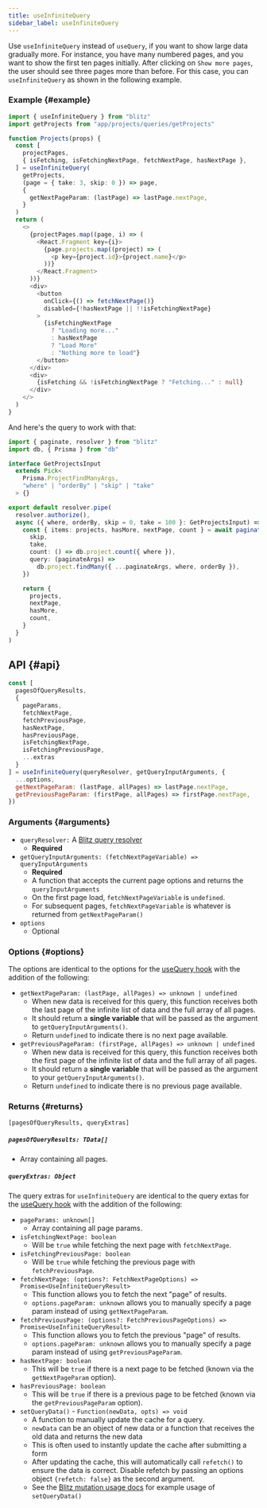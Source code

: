 ```yaml
---
title: useInfiniteQuery
sidebar_label: useInfiniteQuery
---
```


Use `useInfiniteQuery` instead of `useQuery`, if you want to show large
data gradually more. For instance, you have many numbered pages, and you
want to show the first ten pages initially. After clicking on
`Show more pages`, the user should see three pages more than before. For
this case, you can `useInfiniteQuery` as shown in the following example.

### Example {#example}

```ts
import { useInfiniteQuery } from "blitz"
import getProjects from "app/projects/queries/getProjects"

function Projects(props) {
  const [
    projectPages,
    { isFetching, isFetchingNextPage, fetchNextPage, hasNextPage },
  ] = useInfiniteQuery(
    getProjects,
    (page = { take: 3, skip: 0 }) => page,
    {
      getNextPageParam: (lastPage) => lastPage.nextPage,
    }
  )
  return (
    <>
      {projectPages.map((page, i) => (
        <React.Fragment key={i}>
          {page.projects.map((project) => (
            <p key={project.id}>{project.name}</p>
          ))}
        </React.Fragment>
      ))}
      <div>
        <button
          onClick={() => fetchNextPage()}
          disabled={!hasNextPage || !!isFetchingNextPage}
        >
          {isFetchingNextPage
            ? "Loading more..."
            : hasNextPage
            ? "Load More"
            : "Nothing more to load"}
        </button>
      </div>
      <div>
        {isFetching && !isFetchingNextPage ? "Fetching..." : null}
      </div>
    </>
  )
}
```

And here's the query to work with that:

```ts
import { paginate, resolver } from "blitz"
import db, { Prisma } from "db"

interface GetProjectsInput
  extends Pick<
    Prisma.ProjectFindManyArgs,
    "where" | "orderBy" | "skip" | "take"
  > {}

export default resolver.pipe(
  resolver.authorize(),
  async ({ where, orderBy, skip = 0, take = 100 }: GetProjectsInput) => {
    const { items: projects, hasMore, nextPage, count } = await paginate({
      skip,
      take,
      count: () => db.project.count({ where }),
      query: (paginateArgs) =>
        db.project.findMany({ ...paginateArgs, where, orderBy }),
    })

    return {
      projects,
      nextPage,
      hasMore,
      count,
    }
  }
)
```

## API {#api}

<!-- prettier-ignore -->
```js
const [
  pagesOfQueryResults,
  {
    pageParams,
    fetchNextPage,
    fetchPreviousPage,
    hasNextPage,
    hasPreviousPage,
    isFetchingNextPage,
    isFetchingPreviousPage,
    ...extras
  }
] = useInfiniteQuery(queryResolver, getQueryInputArguments, {
  ...options,
  getNextPageParam: (lastPage, allPages) => lastPage.nextPage,
  getPreviousPageParam: (firstPage, allPages) => firstPage.nextPage,
})
```

### Arguments {#arguments}

- `queryResolver:` A [Blitz query resolver](./query-resolvers)
  - **Required**
- `getQueryInputArguments: (fetchNextPageVariable) => queryInputArguments`
  - **Required**
  - A function that accepts the current page options and returns the
    `queryInputArguments`
  - On the first page load, `fetchNextPageVariable` is `undefined`.
  - For subsequent pages, `fetchNextPageVariable` is whatever is returned
    from `getNextPageParam()`
- `options`
  - Optional

### Options {#options}

The options are identical to the options for the
[useQuery hook](./use-query#options) with the addition of the following:

- `getNextPageParam: (lastPage, allPages) => unknown | undefined`
  - When new data is received for this query, this function receives both
    the last page of the infinite list of data and the full array of all
    pages.
  - It should return a **single variable** that will be passed as the
    argument to `getQueryInputArguments()`.
  - Return `undefined` to indicate there is no next page available.
- `getPreviousPageParam: (firstPage, allPages) => unknown | undefined`
  - When new data is received for this query, this function receives both
    the first page of the infinite list of data and the full array of all
    pages.
  - It should return a **single variable** that will be passed as the
    argument to your `getQueryInputArguments()`.
  - Return `undefined` to indicate there is no previous page available.

### Returns {#returns}

`[pagesOfQueryResults, queryExtras]`

##### `pagesOfQueryResults: TData[]`

- Array containing all pages.

##### `queryExtras: Object`

The query extras for `useInfiniteQuery` are identical to the query extas
for the [useQuery hook](./use-query#returns) with the addition of the
following:

- `pageParams: unknown[]`
  - Array containing all page params.
- `isFetchingNextPage: boolean`
  - Will be `true` while fetching the next page with `fetchNextPage`.
- `isFetchingPreviousPage: boolean`
  - Will be `true` while fetching the previous page with
    `fetchPreviousPage`.
- `fetchNextPage: (options?: FetchNextPageOptions) => Promise<UseInfiniteQueryResult>`
  - This function allows you to fetch the next "page" of results.
  - `options.pageParam: unknown` allows you to manually specify a page
    param instead of using `getNextPageParam`.
- `fetchPreviousPage: (options?: FetchPreviousPageOptions) => Promise<UseInfiniteQueryResult>`
  - This function allows you to fetch the previous "page" of results.
  - `options.pageParam: unknown` allows you to manually specify a page
    param instead of using `getPreviousPageParam`.
- `hasNextPage: boolean`
  - This will be `true` if there is a next page to be fetched (known via
    the `getNextPageParam` option).
- `hasPreviousPage: boolean`
  - This will be `true` if there is a previous page to be fetched (known
    via the `getPreviousPageParam` option).
- `setQueryData()` - `Function(newData, opts) => void`
  - A function to manually update the cache for a query.
  - `newData` can be an object of new data or a function that receives the
    old data and returns the new data
  - This is often used to instantly update the cache after submitting a
    form
  - After updating the cache, this will automatically call `refetch()` to
    ensure the data is correct. Disable refetch by passing an options
    object `{refetch: false}` as the second argument.
  - See the [Blitz mutation usage docs](./mutation-usage#setQueryData) for
    example usage of `setQueryData()`
